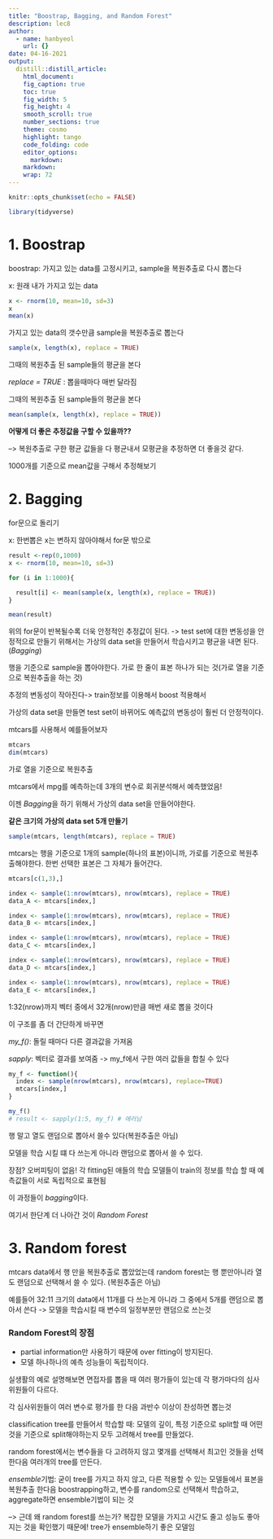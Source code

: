```yaml
---
title: "Boostrap, Bagging, and Random Forest"
description: lec8
author:
  - name: hanbyeol
    url: {}
date: 04-16-2021
output:
  distill::distill_article:
    html_document:
    fig_caption: true
    toc: true
    fig_width: 5
    fig_height: 4
    smooth_scroll: true
    number_sections: true
    theme: cosmo
    highlight: tango
    code_folding: code
    editor_options: 
      markdown: 
    markdown: 
    wrap: 72
---
```


```r
knitr::opts_chunk$set(echo = FALSE)
```


```r
library(tidyverse)
```

# 1. Boostrap

boostrap: 가지고 있는 data를 고정시키고, sample을 복원추출로 다시 뽑는다

x: 원래 내가 가지고 있는 data

```r
x <- rnorm(10, mean=10, sd=3)
x
mean(x)
```

가지고 있는 data의 갯수만큼 sample을 복원추출로 뽑는다

```r
sample(x, length(x), replace = TRUE)
```


그때의 복원추출 된 sample들의 평균을 본다 

*replace = TRUE* : 뽑을때마다 매번 달라짐

그때의 복원추출 된 sample들의 평균을 본다 


```r
mean(sample(x, length(x), replace = TRUE))
```
**어떻게 더 좋은 추정값을 구할 수 있을까??**

--> 복원추출로 구한 평균 값들을 다 평균내서 모평균을 추정하면 더 좋을것 같다.


1000개를 기준으로 mean값을 구해서 추정해보기


# 2. Bagging

for문으로 돌리기 

x: 한번뽑은 x는 변하지 않아야해서 for문 밖으로

```r
result <-rep(0,1000)
x <- rnorm(10, mean=10, sd=3)

for (i in 1:1000){

  result[i] <- mean(sample(x, length(x), replace = TRUE))
}

mean(result)
```

위의 for문이 반복될수록 더욱 안정적인 추정값이 된다. 
-> test set에 대한 변동성을 안정적으로 만들기 위해서는 가상의 data set을 만들어서 학습시키고 평균을 내면 된다. (*Bagging*)


행을 기준으로 sample을 뽑아야한다. 가로 한 줄이 표본 하나가 되는 것(가로 열을 기준으로 복원추출을 하는 것)

추정의 변동성이 작아진다-> train정보를 이용해서 boost 적용해서

가상의 data set을 만들면 test set이 바뀌어도 예측값의 변동성이 훨씬 더 안정적이다.


mtcars를 사용해서 예를들어보자

```r
mtcars
dim(mtcars)
```

가로 열을 기준으로 복원추출

mtcars에서 mpg를 예측하는데 3개의 변수로 회귀분석해서 예측했었음!

이젠 *Bagging*을 하기 위해서 가상의 data set을 만들어야한다. 


**같은 크기의 가상의 data set 5개 만들기**

```r
sample(mtcars, length(mtcars), replace = TRUE)
```

mtcars는 행을 기준으로 1개의 sample(하나의 표본)이니까, 가로를 기준으로 복원추출해야한다.
한번 선택한 표본은 그 자체가 들어간다.

```r
mtcars[c(1,3),]

index <- sample(1:nrow(mtcars), nrow(mtcars), replace = TRUE)
data_A <- mtcars[index,]

index <- sample(1:nrow(mtcars), nrow(mtcars), replace = TRUE)
data_B <- mtcars[index,]

index <- sample(1:nrow(mtcars), nrow(mtcars), replace = TRUE)
data_C <- mtcars[index,]

index <- sample(1:nrow(mtcars), nrow(mtcars), replace = TRUE)
data_D <- mtcars[index,]

index <- sample(1:nrow(mtcars), nrow(mtcars), replace = TRUE)
data_E <- mtcars[index,]
```

1:32(nrow)까지 벡터 중에서 32개(nrow)만큼 매번 새로 뽑을 것이다 

이 구조를 좀 더 간단하게 바꾸면

*my_f()*: 돌릴 때마다 다른 결과값을 가져옴


*sapply*: 벡터로 결과를 보여줌 -> my_f에서 구한 여러 값들을 합칠 수 있다


```r
my_f <- function(){
  index <- sample(nrow(mtcars), nrow(mtcars), replace=TRUE)
  mtcars[index,]
}

my_f()
# result <- sapply(1:5, my_f) # 에러남
```


행 말고 열도 랜덤으로 뽑아서 쓸수 있다(복원추출은 아님)

모델을 학습 시킬 떄 다 쓰는게 아니라 랜덤으로 뽑아서 쓸 수 있다.

장점? 오버피팅이 없음! 각 fitting된 애들의 학습 모델들이 train의 정보를 학습 할 때 예측값들이 서로 독립적으로 표현됨

이 과정들이 *bagging*이다. 

여기서 한단계 더 나아간 것이 *Random Forest*


# 3. Random forest

mtcars data에서 행 만을 복원추출로 뽑았었는데 random forest는 행 뿐만아니라 열도 랜덤으로 선택해서 쓸 수 있다. (복원추출은 아님)


예를들어 32:11 크기의 data에서 11개를 다 쓰는게 아니라 그 중에서 5개를 랜덤으로 뽑아서 쓴다 -> 모델을 학습시킬 때 변수의 일정부분만 랜덤으로 쓰는것

### Random Forest의 장점
  - partial information만 사용하기 때문에 over fitting이 방지된다.
  - 모델 하나하나의 예측 성능들이 독립적이다.

실생활의 예로 설명해보면 면접자를 뽑을 때 여러 평가들이 있는데 각 평가마다의 심사위원들이 다르다.

각 심사위원들이 여러 변수로 평가를 한 다음 과반수 이상이 찬성하면 뽑는것

classification tree를 만들어서 학습할 때: 모델의 깊이, 특정 기준으로 split할 때 어떤 것을 기준으로 split해야하는지 모두 고려해서 tree를 만들었다. 


random forest에서는 변수들을 다 고려하지 않고 몇개를 선택해서 최고인 것들을 선택한다음 여러개의 tree를 만든다. 

*ensemble*기법: 굳이 tree를 가지고 하지 않고, 다른 적용할 수 있는 모델들에서 표본을 복원추출 한다음 boostrapping하고, 변수를 random으로 선택해서 학습하고, aggregate하면 ensemble기법이 되는 것

--> 근데 왜 random forest를 쓰는가? 복잡한 모델을 가지고 시간도 줄고 성능도 좋아지는 것을 확인했기 때문에! tree가 ensemble하기 좋은 모델임